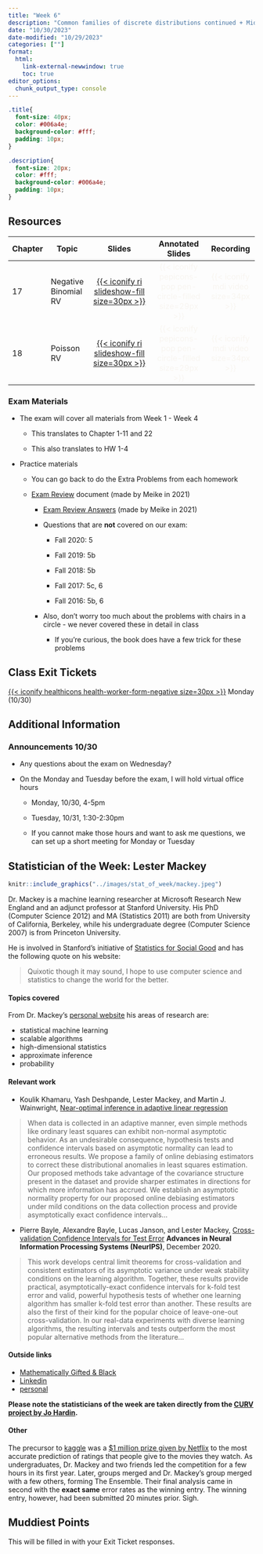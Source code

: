 ```yaml
---
title: "Week 6"
description: "Common families of discrete distributions continued + Midterm Exam"
date: "10/30/2023"
date-modified: "10/29/2023"
categories: [""]
format: 
  html:
    link-external-newwindow: true
    toc: true
editor_options: 
  chunk_output_type: console
---
```


```css
.title{
  font-size: 40px;
  color: #006a4e;
  background-color: #fff;
  padding: 10px;
}

.description{
  font-size: 20px;
  color: #fff;
  background-color: #006a4e;
  padding: 10px;
}
```

## Resources

| Chapter | Topic                |                                                    Slides                                                    |                                  Annotated Slides                                  |                           Recording                           |
|---------|----------------------|:------------------------------------------------------------------------------------------------------------:|:----------------------------------------------------------------------------------:|:-------------------------------------------------------------:|
| 17      | Negative Binomial RV | [[{{< iconify ri slideshow-fill size=30px >}}](/slides/17_Negative_Binomial_rv.qmd)]{style="color:#f8f5f0;"} | [{{< iconify pepicons-pop pen-circle-filled size=29px >}}]{style="color:#f8f5f0;"} | [{{< iconify mdi video size=34px >}}]{style="color:#f8f5f0;"} |
| 18      | Poisson RV           |      [[{{< iconify ri slideshow-fill size=30px >}}](/slides/18_Poisson_rv.qmd)]{style="color:#f8f5f0;"}      | [{{< iconify pepicons-pop pen-circle-filled size=29px >}}]{style="color:#f8f5f0;"} | [{{< iconify mdi video size=34px >}}]{style="color:#f8f5f0;"} |

### Exam Materials

-   The exam will cover all materials from Week 1 - Week 4

    -   This translates to Chapter 1-11 and 22

    -   This also translates to HW 1-4

-   Practice materials

    -   You can go back to do the Extra Problems from each homework

    -   [Exam Review](/weeks/week_06/midterm_prep_materials/Exam_1_review_F16-F20.pdf) document (made by Meike in 2021)

        -   [Exam Review Answers](/weeks/week_06/midterm_prep_materials/Exam_1_review_F16-F20_answers.pdf) (made by Meike in 2021)

        -   Questions that are **not** covered on our exam:

            -   Fall 2020: 5

            -   Fall 2019: 5b

            -   Fall 2018: 5b

            -   Fall 2017: 5c, 6

            -   Fall 2016: 5b, 6

        -   Also, don't worry too much about the problems with chairs in a circle - we never covered these in detail in class

            -   If you're curious, the book does have a few trick for these problems

## Class Exit Tickets

[[{{< iconify healthicons health-worker-form-negative size=30px >}}](https://forms.office.com/Pages/ResponsePage.aspx?id=V3lz4rj6fk2U9pvWr59xWFMopmPUjRtDiHLswhgacNhUQTlMT0RUUUJDUTVTRVBUQjlYNlMzS0FVRC4u)]{style="color:#f8f5f0;"} Monday (10/30)

## Additional Information

### Announcements 10/30

-   Any questions about the exam on Wednesday?

-   On the Monday and Tuesday before the exam, I will hold virtual office hours

    -   Monday, 10/30, 4-5pm

    -   Tuesday, 10/31, 1:30-2:30pm

    -   If you cannot make those hours and want to ask me questions, we can set up a short meeting for Monday or Tuesday

## Statistician of the Week: Lester Mackey

::: grid
::: g-col-4
```r
knitr::include_graphics("../images/stat_of_week/mackey.jpeg")
```
:::

::: g-col-8
Dr. Mackey is a machine learning researcher at Microsoft Research New England and an adjunct professor at Stanford University. His PhD (Computer Science 2012) and MA (Statistics 2011) are both from University of California, Berkeley, while his undergraduate degree (Computer Science 2007) is from Princeton University.

He is involved in Stanford's initiative of <a href = "https://stats-for-good.stanford.edu/" target = "_blank">Statistics for Social Good</a> and has the following quote on his website:

> Quixotic though it may sound, I hope to use computer science and statistics to change the world for the better.
:::
:::

#### Topics covered

From Dr. Mackey's <a href = "http://stanford.edu/~lmackey/" target = "_blank">personal website</a> his areas of research are:

-   statistical machine learning
-   scalable algorithms
-   high-dimensional statistics
-   approximate inference
-   probability

#### Relevant work

-   Koulik Khamaru, Yash Deshpande, Lester Mackey, and Martin J. Wainwright, <a href = "https://arxiv.org/pdf/2107.02266.pdf" target = "_blank">Near-optimal inference in adaptive linear regression</a>

> When data is collected in an adaptive manner, even simple methods like ordinary least squares can exhibit non-normal asymptotic behavior. As an undesirable consequence, hypothesis tests and confidence intervals based on asymptotic normality can lead to erroneous results. We propose a family of online debiasing estimators to correct these distributional anomalies in least squares estimation. Our proposed methods take advantage of the covariance structure present in the dataset and provide sharper estimates in directions for which more information has accrued. We establish an asymptotic normality property for our proposed online debiasing estimators under mild conditions on the data collection process and provide asymptotically exact confidence intervals...

-   Pierre Bayle, Alexandre Bayle, Lucas Janson, and Lester Mackey, <a href = "https://proceedings.neurips.cc/paper/2020/hash/bce9abf229ffd7e570818476ee5d7dde-Abstract.html" target = "_blank">Cross-validation Confidence Intervals for Test Error</a> **Advances in Neural Information Processing Systems (NeurIPS)**, December 2020.

> This work develops central limit theorems for cross-validation and consistent estimators of its asymptotic variance under weak stability conditions on the learning algorithm. Together, these results provide practical, asymptotically-exact confidence intervals for k-fold test error and valid, powerful hypothesis tests of whether one learning algorithm has smaller k-fold test error than another. These results are also the first of their kind for the popular choice of leave-one-out cross-validation. In our real-data experiments with diverse learning algorithms, the resulting intervals and tests outperform the most popular alternative methods from the literature...

#### Outside links

-   [Mathematically Gifted & Black](https://mathematicallygiftedandblack.com/honorees/lester-mackey/)
-   [Linkedin](https://www.linkedin.com/in/lester-mackey-5902909/)
-   [personal](http://stanford.edu/~lmackey/)

**Please note the statisticians of the week are taken directly from the [CURV project by Jo Hardin](https://hardin47.github.io/CURV/).**

#### Other

The precursor to <a href = "https://www.kaggle.com/" target = "_blank">kaggle</a> was a <a href = "https://en.wikipedia.org/wiki/Netflix_Prize" target = "_blank">\$1 million prize given by Netflix</a> to the most accurate prediction of ratings that people give to the movies they watch. As undergraduates, Dr. Mackey and two friends led the competition for a few hours in its first year. Later, groups merged and Dr. Mackey's group merged with a few others, forming The Ensemble. Their final analysis came in second with the **exact same** error rates as the winning entry. The winning entry, however, had been submitted 20 minutes prior. Sigh.

## Muddiest Points

This will be filled in with your Exit Ticket responses.

